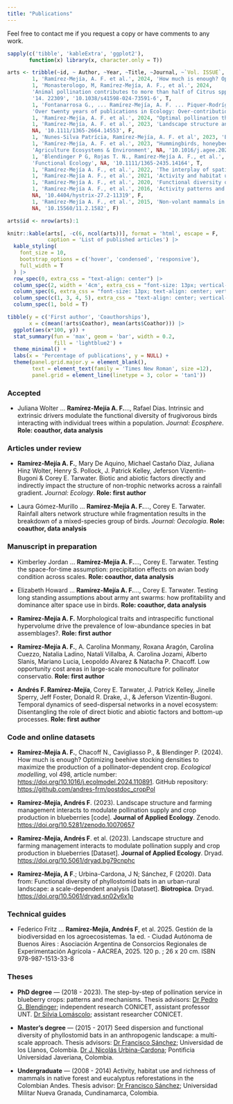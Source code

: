 ```yaml
---
title: "Publications"
---
```


Feel free to contact me if you request a copy or have comments to any work.

```r

sapply(c('tibble', 'kableExtra', 'ggplot2'), 
       function(x) library(x, character.only = T))

arts <- tribble(~id, ~ Author, ~Year, ~Title, ~Journal, ~`Vol. ISSUE`, ~doi, ~Coathor, 
        1, 'Ramírez-Mejía, A. F. et al.', 2024, 'How much is enough? Optimizing beehive stocking densities to maximize the production of a pollinator-dependent crop', 'Ecological Modelling', '498', '10.1016/j.ecolmodel.2024.110891', F, 
        1, 'Monasterologo, M, Ramírez-Mejía, A. F., et al.', 2024, 
        'Animal pollination contributes to more than half of Citrus spp. production despite the species and cultivar', 'Scientific reports', 
        '14. 22309', '10.1038/s41598-024-73591-6', T, 
        1, 'Fontanarrosa G., ... Ramírez-Mejía, A. F. ... Piquer-Rodríguez M.', 2024, 
        'Over twenty years of publications in Ecology: Over-contribution of Women reveals a new dimension of gender bias', 'PLOS ONE', NA, '10.1371/journal.pone.0307813', T, 
        1, 'Ramírez-Mejía, A. F. et al.', 2024, "Optimal pollination thresholds to maximize blueberry production", 'Agriculture Ecosystems & Environment', NA, '10.1016/j.agee.2024.108903', F, 
        1, 'Ramírez-Mejía, A. F. et al.', 2023, 'Landscape structure and farming management interacts to modulate pollination supply and crop production in blueberries.', 'Journal of Applied Ecology', 
        NA, '10.1111/1365-2664.14553', F, 
        1, 'Nunes-Silva Patrícia, Ramírez-Mejía, A. F. et al', 2023, 'Book - Blueberry: pollination and production in South America', 'ISBN: 978-65-00-65347-2', NA, '10.5281/zenodo.7770381', T, 
        1, 'Ramírez-Mejía, A. F. et al.', 2023, "Hummingbirds, honeybees, and wild insect pollinators affect yield and berry quality of blueberries depending on cultivar and farm's spatial context", 
        'Agriculture Ecosystems & Environment', NA, '10.1016/j.agee.2022.108229', F, 
        1, 'Blendinger P G, Rojas T. N., Ramírez-Mejía A. F., et al.', 2022, 'Nutrient balance and energy-acquisition effectiveness: do birds adjust their fruit diet to achieve intake targets?', 
        'Functional Ecology', NA, '10.1111/1365-2435.14164', T, 
        1, 'Ramírez-Mejía A. F., et al.', 2022, 'The interplay of spatial scale and landscape transformation moderates the abundance and intraspecific variation in the ecomorphological traits of a phyllostomid bat', 'Journal of Tropical Ecology', NA, '10.1017/S026646742100047X', F, 
        1, 'Ramírez-Mejía A. F., et al.', 2021, 'Activity and habitat use by understory birds in a native Andean forest and a eucalypt plantation', 'Wilson Journal of Ornithology', NA, '10.1676/19-54', F, 
        1, 'Ramírez-Mejía A. F., et al.', 2020, 'Functional diversity of phyllostomid bats in an urban-rural landscape: a scale-dependent analysis', 'Biotropica', NA, '10.1111/btp.12816', F, 
        1, 'Ramírez-Mejía A. F., et al.', 2016, 'Activity patterns and habitat use of mammals in an Andean forest and a Eucalyptus reforestation in Colombia', 'Hystrix, the Italian Journal of Mammalogy', 
        NA, '10.4404/hystrix-27.2-11319', F, 
        1, 'Ramírez-Mejía A. F., et al.', 2015, 'Non-volant mammals in a protected area on the Central Andes of Colombia: new records for the Caldas department and the Chinchiná River basin', 'Check List', 
        NA, '10.15560/11.2.1582', F)

arts$id <- nrow(arts):1


```


```r
knitr::kable(arts[, -c(6, ncol(arts))], format = 'html', escape = F, 
             caption = 'List of published articles') |> 
  kable_styling(
    font_size = 10,
    bootstrap_options = c('hover', 'condensed', 'responsive'),
    full_width = T
  ) |> 
  row_spec(0, extra_css = "text-align: center") |> 
  column_spec(2, width = '4cm', extra_css = "font-size: 13px; vertical-align: middle;") |> 
  column_spec(6, extra_css = "font-size: 13px; text-align: center; vertical-align: middle;") |> 
  column_spec(c(1, 3, 4, 5), extra_css = "text-align: center; vertical-align: middle;") |> 
  column_spec(1, bold = T)
```


```r

tibble(y = c('First author', 'Coauthorships'), 
       x = c(mean(!arts$Coathor), mean(arts$Coathor))) |> 
  ggplot(aes(x*100, y)) +
  stat_summary(fun = 'max', geom = 'bar', width = 0.2, 
               fill = 'lightblue2') +
  theme_minimal() +
  labs(x = 'Percentage of publications', y = NULL) +
  theme(panel.grid.major.y = element_blank(), 
        text = element_text(family = 'Times New Roman', size =12), 
        panel.grid = element_line(linetype = 3, color = 'tan1'))

```

### Accepted

-   Juliana Wolter ... **Ramírez-Mejía A. F.**..., Rafael Dias. Intrinsic and extrinsic drivers modulate the functional diversity of frugivorous birds interacting with individual trees within a population. *Journal: Ecosphere*. **Role: coauthor, data analysis**

### Articles under review

:::{}
-   **Ramírez-Mejía A. F.**, Mary De Aquino, Michael Castaño Díaz, Juliana Hinz Wolter, Henry S. Pollock, J. Patrick Kelley, Jeferson Vizentin-Bugoni & Corey E. Tarwater. Biotic and abiotic factors directly and indirectly impact the structure of non-trophic networks across a rainfall gradient. *Journal: Ecology*. **Role: first author**

-   Laura Gómez-Murillo ... **Ramírez-Mejía A. F.**..., Corey E. Tarwater. Rainfall alters network structure while fragmentation results in the breakdown of a mixed-species group of birds. *Journal: Oecologia*. **Role: coauthor, data analysis**

:::

### Manuscript in preparation

:::{}
-   Kimberley Jordan ... **Ramírez-Mejía A. F.**..., Corey E. Tarwater. Testing the space-for-time assumption: precipitation effects on avian body condition across scales. **Role: coauthor, data analysis**
-   Elizabeth Howard ... **Ramírez-Mejía A. F.**..., Corey E. Tarwater. Testing long standing assumptions about army ant swarms: how profitability and dominance alter space use in birds. **Role: coauthor, data analysis**
-   **Ramírez-Mejía A. F.** Morphological traits and intraspecific functional hypervolume drive the prevalence of low-abundance species in bat assemblages?. **Role: first author**
-   **Ramírez-Mejía A. F.**, A. Carolina Monmany, Roxana Aragón, Carolina Cuezzo, Natalia Ladino, Natalí Villalba, A. Carolina Jozami, Alberto Slanis, Mariano Lucia, Leopoldo Alvarez & Natacha P. Chacoff. Low opportunity cost areas in large-scale monoculture for pollinator conservatio. **Role: first author**

-  **Andrés F. Ramírez-Mejía**, Corey E. Tarwater, J. Patrick Kelley, Jinelle Sperry, Jeff Foster, Donald R. Drake, J., & Jeferson Vizentin-Bugoni. Temporal dynamics of seed-dispersal networks in a novel ecosystem: Disentangling the role of direct biotic and abiotic factors and bottom-up processes. **Role: first author**
:::


### Code and online datasets

:::{}

-   **Ramírez-Mejía A. F.**, Chacoff N., Cavigliasso P., & Blendinger P. (2024). How much is enough? Optimizing beehive stocking densities to maximize the production of a pollinator-dependent crop. *Ecological modelling*, vol 498, article number: <https://doi.org/10.1016/j.ecolmodel.2024.110891>. GitHub repository: <https://github.com/andres-frm/postdoc_cropPol>

-   **Ramírez-Mejía, Andrés F**. (2023). Landscape structure and farming management interacts to modulate pollination supply and crop production in blueberries [code]. **Journal of Applied Ecology**. Zenodo. <https://doi.org/10.5281/zenodo.10070657>

-   **Ramírez-Mejía, Andrés F**. et al. (2023). Landscape structure and farming management interacts to modulate pollination supply and crop production in blueberries [Dataset]. **Journal of Applied Ecology**. Dryad. <https://doi.org/10.5061/dryad.bg79cnphc>

-   **Ramírez-Mejía, A F**.; Urbina-Cardona, J N; Sánchez, F (2020). Data from: Functional diversity of phyllostomid bats in an urban-rural landscape: a scale-dependent analysis [Dataset]. **Biotropica**. Dryad. <https://doi.org/10.5061/dryad.sn02v6x1p>
:::


### Technical guides

-   Federico Fritz ... **Ramírez-Mejía, Andrés F**, et al. 2025. Gestión de la biodiversidad en los agroecosistemas. 1a ed. - Ciudad Autónoma de Buenos Aires : Asociación Argentina de Consorcios Regionales de Experimentación Agrícola - AACREA, 2025. 120 p. ; 26 x 20 cm. ISBN 978-987-1513-33-8

### Theses

:::{}
-   **PhD degree** --- (2018 - 2023). The step-by-step of pollination service in blueberry crops: patterns and mechanisms. Thesis advisors: [Dr Pedro G. Blendinger](https://scholar.google.com/citations?user=9oyNtX0AAAAJ&hl=en&oi=ao); independent research CONICET, assistant professor UNT. [Dr Silvia Lomáscolo](https://scholar.google.com/citations?hl=en&user=r9PAo-QAAAAJ); assistant researcher CONICET.

-   **Master's degree** --- (2015 - 2017) Seed dispersion and functional diversity of phyllostomid bats in an anthropogenic landscape: a multi-scale approach. Thesis advisors: [Dr Francisco Sánchez](https://scholar.google.com/citations?user=6MC0Yx8AAAAJ&hl=en); Universidad de los Llanos, Colombia. [Dr J. Nicolás Urbina-Cardona](https://scholar.google.com/citations?user=uMBjaFgAAAAJ&hl=en); Pontificia Universidad Javeriana, Colombia.

-   **Undergraduate** --- (2008 - 2014) Activity, habitat use and richness of mammals in native forest and eucalyptus reforestations in the Colombian Andes. Thesis advisor: [Dr Francisco Sánchez](https://scholar.google.com/citations?user=6MC0Yx8AAAAJ&hl=es); Universidad Militar Nueva Granada, Cundinamarca, Colombia.
:::
